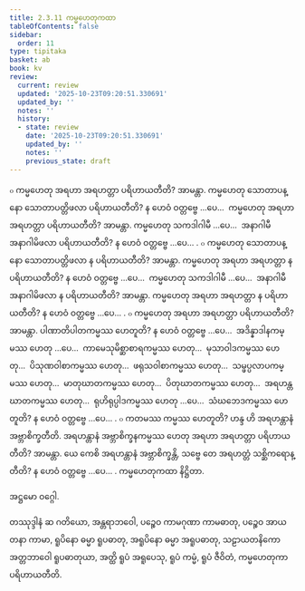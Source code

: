 ```yaml
---
title: 2.3.11 ကမ္မဟေတုကထာ
tableOfContents: false
sidebar:
  order: 11
type: tipitaka
basket: ab
book: kv
review:
  current: review
  updated: '2025-10-23T09:20:51.330691'
  updated_by: ''
  notes: ''
  history:
  - state: review
    date: '2025-10-23T09:20:51.330691'
    updated_by: ''
    notes: ''
    previous_state: draft
---
```



<ReviewStatus review={frontmatter.review} showDetails={true} />

<HypothesisAnnotation frontmatter={frontmatter} />

<DynamicBreadcrumb />

<Division number="546" book="kv" e="ch" v="32" p="293">

<Paragraph number="1845" book="kv">
๐ ကမ္မဟေတု အရဟာ အရဟတ္တာ ပရိဟာယတီတိ? အာမန္တာ. ကမ္မဟေတု သောတာပန္နော သောတာပတ္တိဖလာ ပရိဟာယတီတိ? န ဟေဝံ ဝတ္တဗ္ဗေ …ပေ…  ကမ္မဟေတု အရဟာ အရဟတ္တာ ပရိဟာယတီတိ? အာမန္တာ. ကမ္မဟေတု သကဒါဂါမီ …ပေ…  အနာဂါမီ အနာဂါမိဖလာ ပရိဟာယတီတိ? န ဟေဝံ ဝတ္တဗ္ဗေ …ပေ… .
</Paragraph>

<Paragraph number="1846" book="kv">
๐ ကမ္မဟေတု သောတာပန္နော သောတာပတ္တိဖလာ န ပရိဟာယတီတိ? အာမန္တာ. ကမ္မဟေတု အရဟာ အရဟတ္တာ န ပရိဟာယတီတိ? န ဟေဝံ ဝတ္တဗ္ဗေ …ပေ…  ကမ္မဟေတု သကဒါဂါမီ …ပေ…  အနာဂါမီ အနာဂါမိဖလာ န ပရိဟာယတီတိ? အာမန္တာ. ကမ္မဟေတု အရဟာ အရဟတ္တာ န ပရိဟာယတီတိ? န ဟေဝံ ဝတ္တဗ္ဗေ …ပေ… .
</Paragraph>

<Paragraph number="1847" book="kv">
๐ ကမ္မဟေတု အရဟာ အရဟတ္တာ ပရိဟာယတီတိ? အာမန္တာ. ပါဏာတိပါတကမ္မဿ ဟေတူတိ? န ဟေဝံ ဝတ္တဗ္ဗေ …ပေ…  အဒိန္နာဒါနကမ္မဿ ဟေတု …ပေ…  ကာမေသုမိစ္ဆာစာရကမ္မဿ ဟေတု…  မုသာဝါဒကမ္မဿ ဟေတု…  ပိသုဏဝါစာကမ္မဿ ဟေတု…  ဖရုသဝါစာကမ္မဿ ဟေတု…  သမ္ဖပ္ပလာပကမ္မဿ ဟေတု…  မာတုဃာတကမ္မဿ ဟေတု…  ပိတုဃာတကမ္မဿ ဟေတု…  အရဟန္တဃာတကမ္မဿ ဟေတု…  ရုဟိရုပ္ပါဒကမ္မဿ ဟေတု …ပေ…  သံဃဘေဒကမ္မဿ ဟေတူတိ? န ဟေဝံ ဝတ္တဗ္ဗေ …ပေ… .
</Paragraph>

<Paragraph number="1848" book="kv">
๐ ကတမဿ ကမ္မဿ ဟေတူတိ? ဟန္ဒ ဟိ အရဟန္တာနံ အဗ္ဘာစိက္ခတီတိ. အရဟန္တာနံ အဗ္ဘာစိက္ခနကမ္မဿ ဟေတု အရဟာ အရဟတ္တာ ပရိဟာယတီတိ? အာမန္တာ. ယေ ကေစိ အရဟန္တာနံ အဗ္ဘာစိက္ခန္တိ, သဗ္ဗေ တေ အရဟတ္တံ သစ္ဆိကရောန္တီတိ? န ဟေဝံ ဝတ္တဗ္ဗေ …ပေ… .

</Paragraph>
</Division>

<Paragraph number="1849" type="center" book="kv">
ကမ္မဟေတုကထာ နိဋ္ဌိတာ.

  
အဋ္ဌမော ဝဂ္ဂေါ.



</Paragraph>

<Paragraph number="1850" type="center" book="kv">
တဿုဒ္ဒါနံ


</Paragraph>

<Paragraph number="1851" book="kv">
ဆ ဂတိယော, အန္တရာဘဝေါ, ပဉ္စေဝ ကာမဂုဏာ ကာမဓာတု, ပဉ္စေဝ အာယတနာ ကာမာ, ရူပိနော ဓမ္မာ ရူပဓာတု, အရူပိနော ဓမ္မာ အရူပဓာတု, သဠာယတနိကော အတ္တဘာဝေါ ရူပဓာတုယာ, အတ္ထိ ရူပံ အရူပေသု, ရူပံ ကမ္မံ, ရူပံ ဇီဝိတံ, ကမ္မဟေတုကာ ပရိဟာယတီတိ.
</Paragraph>